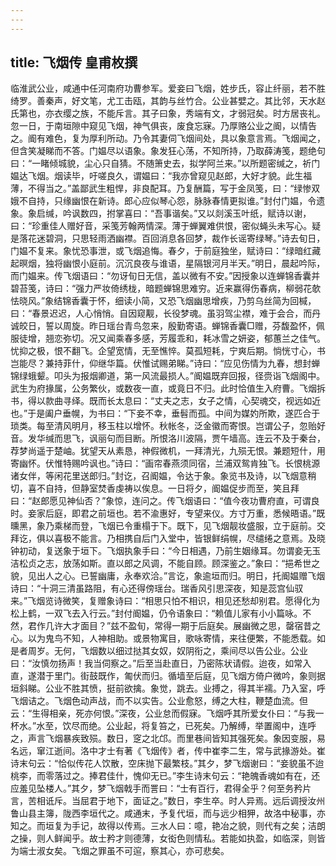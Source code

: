 ```yaml
---
---
---
```

title: 飞烟传 皇甫枚撰
---



临淮武公业，咸通中任河南府功曹参军。爱妾曰飞烟，姓步氏，容止纤丽，若不胜绮罗。善秦声，好文笔，尤工击瓯，其韵与丝竹合。公业甚嬖之。其比邻，天水赵氏第也，亦衣缨之族，不能斥言。其子曰象，秀端有文，才弱冠矣。时方居丧礼。忽一日，于南垣隙中窥见飞烟，神气俱丧，废食忘寐。乃厚赂公业之阍，以情告之。阍有难色，复为厚利所动。乃令其妻伺飞烟间处，具以象意言焉。飞烟闻之，但含笑凝睇而不答。门媪尽以语象。象发狂心荡，不知所持，乃取薛涛笺，题绝句曰：“一睹倾城貌，尘心只自猜。不随箫史去，拟学阿兰来。”以所题密缄之，祈门媪达飞烟。烟读毕，吁嗟良久，谓媪曰：“我亦曾窥见赵郎，大好才貌。此生福薄，不得当之。”盖鄙武生粗悍，非良配耳。乃复酬篇，写于金凤笺，曰：“绿惨双娥不自持，只缘幽恨在新诗。郎心应似琴心怨，脉脉春情更拟谁。”封付门媪，令遗象。象启缄，吟讽数四，拊掌喜曰：“吾事谐矣。”又以剡溪玉叶纸，赋诗以谢，曰：“珍重佳人赠好音，采笺芳翰两情深。薄于蝉翼难供恨，密似蝇头未写心。疑是落花迷碧洞，只思轻雨洒幽襟。百回消息各回梦，裁作长谣寄绿琴。”诗去旬日，门媪不复来。象忧恐事泄，或飞烟追悔。春夕，于前庭独坐，赋诗曰：“绿暗红藏起暝烟，独将幽恨小庭前。沉沉良夜与谁语，星隔银河月半天。”明日，晨起吟际，而门媪来。传飞烟语曰：“勿讶旬日无信，盖以微有不安。”因授象以连蝉锦香囊并碧苔笺，诗曰：“强力严妆倚绣栊，暗题蝉锦思难穷。近来赢得伤春病，柳弱花欹怯晓风。”象结锦香囊于怀，细读小简，又恐飞烟幽思增疾，乃剪乌丝简为回椷，曰：“春景迟迟，人心悄悄。自因窥觏，长役梦魂。虽羽驾尘襟，难于会合，而丹诚皎日，誓以周旋。昨日瑶台青鸟忽来，殷勤寄语。蝉锦香囊□赠，芬馥盈怀，佩服徒增，翘恋弥切。况又闻乘春多感，芳履乖和，耗冰雪之妍姿，郁蕙兰之佳气。忧抑之极，恨不翻飞。企望宽情，无至憔悴。莫孤短耗，宁爽后期。惝恍寸心，书岂能尽？兼持菲什，仰继华篇。伏惟试赐弟睇。”诗曰：“应见伤情为九春，想封蝉锦绿蛾颦。叩头为报烟卿道，第一风流最损人。”阍媪既弃回报，径赍诣飞烟阁中。武生为府掾属，公务繁伙，或数夜一直，或竟日不归。此时恰值生入府曹。飞烟拆书，得以款曲寻绎。既而长太息曰：“丈夫之志，女子之情，心契魂交，视远如近也。”于是阖户垂幌，为书曰：“下妾不幸，垂髫而孤。中间为媒妁所欺，遂匹合于琐类。每至清风明月，移玉柱以增怀。秋帐冬，泛金徽而寄恨。岂谓公子，忽贻好音。发华缄而思飞，讽丽句而目断。所恨洛川波隔，贾午墙高。连云不及于秦台，荐梦尚遥于楚岫。犹望天从素恳，神假微机，一拜清光，九殒无恨。兼题短什，用寄幽怀。伏惟特赐吟讽也。”诗曰：“画帘春燕须同宿，兰浦双鸳肯独飞。长恨桃源诸女伴，等闲花里送郎归。”封讫，召阍媪，令达于象。象览书及诗，以飞烟意稍切，喜不自持，但静室焚香虔祷以俟息。一日将夕，阍媪促步而至，笑且拜曰：“赵郎愿见神仙否？”象惊，连问之。传飞烟语曰：“值今夜功曹府直，可谓良时。妾家后庭，即君之前垣也。若不渝惠好，专望来仪。方寸万重，悉候晤语。”既曛黑，象乃乘梯而登，飞烟已令重榻于下。既下，见飞烟靓妆盛服，立于庭前。交拜讫，俱以喜极不能言。乃相携自后门入堂中，皆银鲜绢幌，尽缱绻之意焉。及晓钟初动，复送象于垣下。飞烟执象手曰：“今日相遇，乃前生姻缘耳。勿谓妾无玉洁松贞之志，放荡如斯。直以郎之风调，不能自顾。顾深鉴之。”象曰：“挹希世之貌，见出人之心。已誓幽庸，永奉欢洽。”言讫，象逾垣而归。明日，托阍媪赠飞烟诗曰：“十洞三清虽路阻，有心还得傍瑶台。瑞香风引思深夜，知是蕊宫仙驭来。”飞烟览诗微笑，复赠象诗曰：“相思只怕不相识，相见还愁却别君。愿得化为松上鹤，一双飞去入行云。”封付阍媪，仍令语象曰：“赖值儿家有小小篇咏。不然，君作几许大才面目？”兹不盈旬，常得一期于后庭矣。展幽微之思，罄宿昔之心。以为鬼鸟不知，人神相助。或景物寓目，歌咏寄情，来往便繁，不能悉载。如是者周岁。无何，飞烟数以细过挞其女奴，奴阴衔之，乘间尽以告公业。公业曰：“汝慎勿扬声！我当伺察之。”后至当赴直日，乃密陈状请假。迨夜，如常入直，遂潜于里门。街鼓既作，匍伏而归。循墙至后庭，见飞烟方倚户微吟，象则据垣斜睇。公业不胜其愤，挺前欲擒。象觉，跳去。业搏之，得其半襦。乃入室，呼飞烟诘之。飞烟色动声战，而不以实告。公业愈怒，缚之大柱，鞭楚血流。但云：“生得相亲，死亦何恨。”深夜，公业怠而假寐。飞烟呼其所爱女仆曰：“与我一杯水。”水至，饮尽而绝。公业起，将复笞之，已死矣。乃解缚，举置阁中，连呼之，声言飞烟暴疾致殒。数日，窆之北邙。而里巷间皆知其强死矣。象因变服，易名远，窜江逝间。洛中才士有著《飞烟传》者，传中崔李二生，常与武掾游处。崔诗末句云：“恰似传花人饮散，空床抛下最繁枝。”其夕，梦飞烟谢曰：“妾貌虽不迨桃李，而零落过之。捧君佳什，愧仰无已。”李生诗末句云：“艳魄香魂如有在，还应羞见坠楼人。”其夕，梦飞烟戟手而詈曰：“士有百行，君得全乎？何至务矜片言，苦相诋斥。当屈君于地下，面证之。”数日，李生卒。时人异焉。远后调授汝州鲁山县主簿，陇西李垣代之。咸通末，予复代垣，而与远少相狎，故洛中秘事，亦知之。而垣复为手记，故得以传焉。三水人曰：噫，艳冶之貌，则代有之矣；洁朗之操，则人鲜闻乎。故士矜才则德薄，女衒色则情私。若能如执盈，如临深，则皆为端士淑女矣。飞烟之罪虽不可逭，察其心，亦可悲矣。
